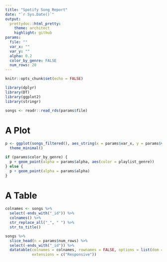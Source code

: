 ```yaml
---
title: "Spotify Song Report"
date: "`r Sys.Date()`"
output:
  prettydoc::html_pretty:
    theme: architect
    highlight: github
params:
  file: ""
  var_x: ""
  var_y: ""
  alpha: 0.2
  color_by_genre: FALSE
  num_rows: 20
---
```


```r
knitr::opts_chunk$set(echo = FALSE)

library(dplyr)
library(DT)
library(ggplot2)
library(stringr)

songs <- readr::read_rds(params$file)
```

# A Plot

```r
p <- ggplot(songs_filtered(), aes_string(x = params$var_x, y = params$var_y)) +
  theme_minimal()

if (params$color_by_genre) {
  p + geom_point(alpha = params$alpha, aes(color = playlist_genre))
} else {
  p + geom_point(alpha = params$alpha)
}
```

# A Table

```r
colnames <- songs %>% 
  select(-ends_with("_id")) %>% 
  colnames() %>% 
  str_replace_all("_", " ") %>%
  str_to_title()

songs %>%
  slice_head(n = params$num_rows) %>%
  select(-ends_with("_id")) %>% 
  datatable(colnames = colnames, rownames = FALSE, options = list(dom = "tip"),
            extensions = c("Responsive"))
```

